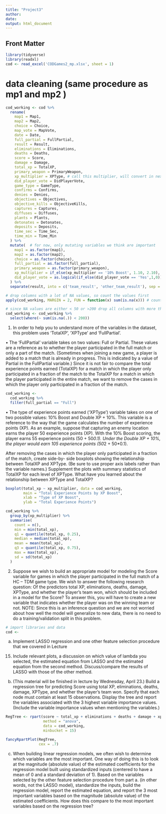 ```yaml
---
title: "Project3"
author: 
date:
output: html_document
---
```


## Front Matter
```r
library(tidyverse)
library(readxl)
cod <- read_excel('CODGames2_mp.xlsx', sheet = 1)
```

# data cleaning (same procedure as mp1 and mp2 )
```r
cod_working <- cod %>%
  rename(
    map1 = Map1,
    map2 = Map2,
    choice = Choice,
    map_vote = MapVote,
    date = Date,
    full_partial = FullPartial,
    result = Result,
    eliminations = Eliminations,
    deaths = Deaths,
    score = Score,
    damage = Damage,
    total_xp = TotalXP,
    primary_weapon = PrimaryWeapon,
    xp_multiplier = XPType, # call this multiplier, will convert in next command
    did_player_vote = DidPlayerVote,
    game_type = GameType,
    confirms = Confirms,
    denies = Denies,
    objectives = Objectives,
    objective_kills = ObjectiveKills,
    captures = Captures,
    diffuses = Diffuses,
    plants = Plants,
    detonates = Detonates,
    deposits = Deposits,
    time_sec = Time_Sec,
    time_min = Time_Min
  ) %>%
  mutate(  # for now, only mutating variables we think are important
    map1 = as.factor(map1), 
    map2 = as.factor(map2),
    choice = as.factor(choice),
    full_partial = as.factor(full_partial),
    primary_weapon = as.factor(primary_weapon),
    xp_multiplier = if_else(xp_multiplier == '10% Boost', 1.10, 2.10),
    did_player_vote = as.logical(if_else(did_player_vote == 'Yes',1,0)),
  ) %>%
  separate(result, into = c('team_result', 'other_team_result'), sep = '-', extra = 'merge', convert = TRUE) 

# drop columns with a lot of NA values, so count the values first 
apply(cod_working, MARGIN = 2, FUN = function(x) sum(is.na(x))) # counts total NA in columns

# since NA values are either < 50 or >200 drop all columns with more than 200 NA values
cod_working <- cod_working %>%
  select(where(~ sum(is.na(.)) < 200))

```



1. In order to help you to understand more of the variables in the dataset, this problem uses ‘TotalXP’,
‘XPType’ and ‘FullPartial’.

• The ‘FullPartial’ variable takes on two values: Full or Partial. These values are a reference as to
whether the player participated in the full match or only a part of the match. (Sometimes when
joining a new game, a player is added to a match that is already in progress. This is indicated by a
value of Partial in the FullPartial variable.) Since it is not fair to compare the total experience
points earned (TotalXP) for a match in which the player only participated in a fraction of the
match to the TotalXP for a match in which the player participated in the entire match, we want to
remove the cases in which the player only participated in a fraction of the match.


```r
cod_working <-
  cod_working %>%
  filter(full_partial == "Full")
```


• The type of experience points earned (‘XPType’) variable takes on one of two possible values:
10% Boost and Double XP + 10%. This variable is a reference to the way that the game calculates
the number of experience points (XP). As an example, suppose that capturing an enemy location
earns the player 50 experience points (XP). With the 10% Boost scoring, the player earns 55
experience points (50 + 50*0.1). Under the Double XP + 10%, the player would earn 105
experience points (50*2 + 50*0.1).

After removing the cases in which the player only participated in a fraction of the match, create side-by-
side boxplots showing the relationship between TotalXP and XPType. (Be sure to use proper axis labels
rather than the variable names.) Supplement the plots with summary statistics of TotalXP for each level of
XPType. What have you learned about the relationship between XPType and TotalXP?

```r
boxplot(total_xp ~ xp_multiplier, data = cod_working,
        main = "Total Experience Points by XP Boost",
        xlab = "Type of XP Boost",
        ylab = "Total Experience Points")

```

```r

cod_working %>%
  group_by(xp_multiplier) %>%
  summarise(
    count = n(),
    min = min(total_xp),
    q1 = quantile(total_xp, 0.25),
    median = median(total_xp),
    mean = mean(total_xp),
    q3 = quantile(total_xp, 0.75),
    max = max(total_xp),
    sd = sd(total_xp)
  )

```


2. Suppose we wish to build an appropriate model for modeling the Score variable for games in which the
player participated in the full match of a HC – TDM game type. We wish to answer the following
research question: Of the predictors total XP, eliminations, deaths, damage, XPType, and whether the
player’s team won, which should be included in a model for the Score? To answer this, you will have to
create a new variable that indicates whether the player was on the winning team or not. NOTE: Since this
is an inference question and we are not worried about how well the model will generalize to new data,
there is no need to do a training/validation split in this problem.

```r
# import libraries and data 
cod <- 
```

a. Implement LASSO regression and one other feature selection procedure that we covered in Lecture
15. Include relevant plots, a discussion on which value of lambda you selected, the estimated
equation from LASSO and the estimated equation from the second method. Discuss/compare the
results of LASSO with those of the other method.

b. (This material will be finished in lecture by Wednesday, April 23.) Build a regression tree for
predicting Score using total XP, eliminations, deaths, damage, XPType, and whether the player’s
team won. Specify that each node must contain at least 15 observations. Display the tree and
report the variables associated with the 3 highest variable importance values. (Include the variable
importance values when mentioning the variables.)


```r
RegTree <- rpart(score ~ total_xp + eliminations + deaths + damage + xp_multiplier + Outcome,
                 method = "anova",
                 data = cod_working,
                 minbucket = 15)

fancyRpartPlot(RegTree,
               cex = .7)
```

c. When building linear regression models, we often wish to determine which variables are the most
important. One way of doing this is to look at the magnitude (absolute value) of the estimated
coefficients for the regression model built using standardized inputs (centered to have a mean of 0
and a standard deviation of 1). Based on the variables selected by the other feature selection
procedure from part a. (in other words, not the LASSO model), standardize the inputs, build the
regression model, report the estimated equation, and report the 3 most important variables based
on the magnitude (absolute value) of the estimated coefficients. How does this compare to the
most important variables based on the regression tree?
